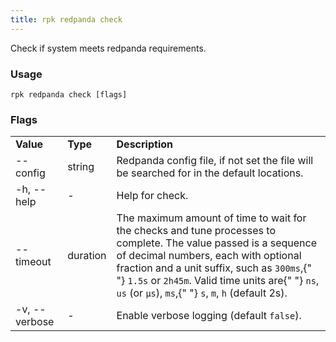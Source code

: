 ```yaml
---
title: rpk redpanda check
---
```


<head>
  <meta name="title" content="rpk redpanda check | Redpanda Docs" />
  <meta name="description" content="rpk redpanda check" />
</head>

Check if system meets redpanda requirements.

### Usage

```
rpk redpanda check [flags]
```

### Flags

<table>
  <tbody>
    <tr>
      <td>
        <strong> Value</strong>
      </td>
      <td>
        <strong> Type</strong>
      </td>
      <td>
        <strong> Description</strong>
      </td>
    </tr>
    <tr>
      <td>--config</td>
      <td>string</td>
      <td>
        Redpanda config file, if not set the file will be searched for in the
        default locations.
      </td>
    </tr>
    <tr>
      <td>-h, --help</td>
      <td>-</td>
      <td> Help for check.</td>
    </tr>
    <tr>
      <td>--timeout</td>
      <td>duration</td>
      <td>
        The maximum amount of time to wait for the checks and tune processes to
        complete. The value passed is a sequence of decimal numbers, each with
        optional fraction and a unit suffix, such as <code>300ms</code>,{" "}
        <code>1.5s</code> or <code>2h45m</code>. Valid time units are{" "}
        <code>ns</code>, <code>us</code> (or <code>µs</code>), <code>ms</code>,{" "}
        <code>s</code>, <code>m</code>, <code>h</code> (default 2s).
      </td>
    </tr>
    <tr>
      <td>-v, --verbose</td>
      <td>-</td>
      <td>
        Enable verbose logging (default <code>false</code>).
      </td>
    </tr>
  </tbody>
</table>

